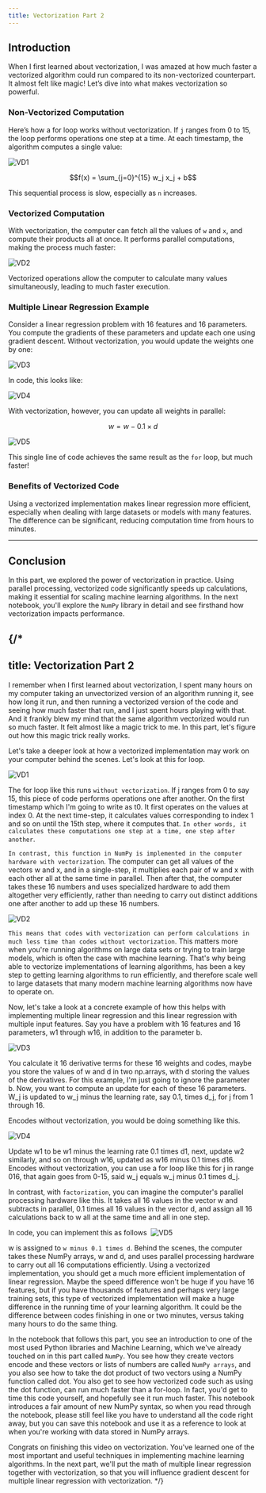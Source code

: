 ```yaml
---
title: Vectorization Part 2
---
```


## Introduction

When I first learned about vectorization, I was amazed at how much faster a vectorized algorithm could run compared to its non-vectorized counterpart. It almost felt like magic! Let’s dive into what makes vectorization so powerful.

### Non-Vectorized Computation

Here’s how a for loop works without vectorization. If `j` ranges from 0 to 15, the loop performs operations one step at a time. At each timestamp, the algorithm computes a single value:

![VD1](/SL/MLR/VD1.png)

```math
f(x) = \sum_{j=0}^{15} w_j x_j + b
```

This sequential process is slow, especially as `n` increases.

### Vectorized Computation

With vectorization, the computer can fetch all the values of `w` and `x`, and compute their products all at once. It performs parallel computations, making the process much faster:

![VD2](/SL/MLR/VD2.png)

Vectorized operations allow the computer to calculate many values simultaneously, leading to much faster execution.

### Multiple Linear Regression Example

Consider a linear regression problem with 16 features and 16 parameters. You compute the gradients of these parameters and update each one using gradient descent. Without vectorization, you would update the weights one by one:

![VD3](/SL/MLR/VD3.png)

In code, this looks like:

![VD4](/SL/MLR/VD4.png)

With vectorization, however, you can update all weights in parallel:

```math
w = w - 0.1 \times d
```

![VD5](/SL/MLR/VD5.png)

This single line of code achieves the same result as the `for` loop, but much faster!

### Benefits of Vectorized Code

Using a vectorized implementation makes linear regression more efficient, especially when dealing with large datasets or models with many features. The difference can be significant, reducing computation time from hours to minutes.

---

## Conclusion

In this part, we explored the power of vectorization in practice. Using parallel processing, vectorized code significantly speeds up calculations, making it essential for scaling machine learning algorithms. In the next notebook, you'll explore the `NumPy` library in detail and see firsthand how vectorization impacts performance.
  

{/*
---
title: Vectorization Part 2
---


I remember when I first learned about vectorization, I spent many hours on my computer taking an unvectorized version of an algorithm running it, see how long it run, and then running a vectorized version of the code and seeing how much faster that run, and I just spent hours playing with that. And it frankly blew my mind that the same algorithm vectorized would run so much faster. It felt almost like a magic trick to me. In this part, let's figure out how this magic trick really works. 

Let's take a deeper look at how a vectorized implementation may work on your computer behind the scenes. Let's look at this for loop. 

![VD1](/SL/MLR/VD1.png)

The for loop like this runs `without vectorization`. If j ranges from 0 to say 15, this piece of code performs operations one after another. On the first timestamp which I'm going to write as t0. It first operates on the values at index 0. At the next time-step, it calculates values corresponding to index 1 and so on until the 15th step, where it computes that. `In other words, it calculates these computations one step at a time, one step after another`. 

`In contrast, this function in NumPy is implemented in the computer hardware with vectorization`. The computer can get all values of the vectors w and x, and in a single-step, it multiplies each pair of w and x with each other all at the same time in parallel. Then after that, the computer takes these 16 numbers and uses specialized hardware to add them altogether very efficiently, rather than needing to carry out distinct additions one after another to add up these 16 numbers.

![VD2](/SL/MLR/VD2.png)

`This means that codes with vectorization can perform calculations in much less time than codes without vectorization`. This matters more when you're running algorithms on large data sets or trying to train large models, which is often the case with machine learning. That's why being able to vectorize implementations of learning algorithms, has been a key step to getting learning algorithms to run efficiently, and therefore scale well to large datasets that many modern machine learning algorithms now have to operate on. 

Now, let's take a look at a concrete example of how this helps with implementing multiple linear regression and this linear regression with multiple input features. Say you have a problem with 16 features and 16 parameters, w1 through w16, in addition to the parameter b. 

![VD3](/SL/MLR/VD3.png)

You calculate it 16 derivative terms for these 16 weights and codes, maybe you store the values of w and d in two np.arrays, with d storing the values of the derivatives. For this example, I'm just going to ignore the parameter b. Now, you want to compute an update for each of these 16 parameters. W_j is updated to w_j minus the learning rate, say 0.1, times d_j, for j from 1 through 16. 

Encodes without vectorization, you would be doing something like this. 

![VD4](/SL/MLR/VD4.png)

Update w1 to be w1 minus the learning rate 0.1 times d1, next, update w2 similarly, and so on through w16, updated as w16 minus 0.1 times d16. Encodes without vectorization, you can use a for loop like this for j in range 016, that again goes from 0-15, said w_j equals w_j minus 0.1 times d_j. 

In contrast, with `factorization`, you can imagine the computer's parallel processing hardware like this. It takes all 16 values in the vector w and subtracts in parallel, 0.1 times all 16 values in the vector d, and assign all 16 calculations back to w all at the same time and all in one step.

In code, you can implement this as follows
​
![VD5](/SL/MLR/VD5.png)

w is assigned to `w minus 0.1 times d`. Behind the scenes, the computer takes these NumPy arrays, w and d, and uses parallel processing hardware to carry out all 16 computations efficiently. Using a vectorized implementation, you should get a much more efficient implementation of linear regression. Maybe the speed difference won't be huge if you have 16 features, but if you have thousands of features and perhaps very large training sets, this type of vectorized implementation will make a huge difference in the running time of your learning algorithm. It could be the difference between codes finishing in one or two minutes, versus taking many hours to do the same thing. 

In the notebook that follows this part, you see an introduction to one of the most used Python libraries and Machine Learning, which we've already touched on in this part called `NumPy`. You see how they create vectors encode and these vectors or lists of numbers are called `NumPy arrays`, and you also see how to take the dot product of two vectors using a NumPy function called dot. You also get to see how vectorized code such as using the dot function, can run much faster than a for-loop. In fact, you'd get to time this code yourself, and hopefully see it run much faster. This notebook introduces a fair amount of new NumPy syntax, so when you read through the notebook, please still feel like you have to understand all the code right away, but you can save this notebook and use it as a reference to look at when you're working with data stored in NumPy arrays. 

Congrats on finishing this video on vectorization. You've learned one of the most important and useful techniques in implementing machine learning algorithms. In the next part, we'll put the math of multiple linear regression together with vectorization, so that you will influence gradient descent for multiple linear regression with vectorization.
*/}